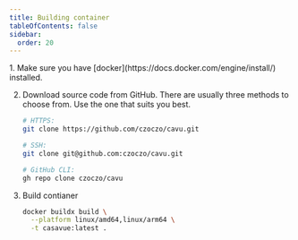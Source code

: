 ```yaml
---
title: Building container
tableOfContents: false
sidebar:
  order: 20
---
```


<Steps>
1. Make sure you have [docker](https://docs.docker.com/engine/install/) installed.

2. Download source code from GitHub. There are usually three methods to choose from. Use the one that suits you best.
   ```sh
   # HTTPS:
   git clone https://github.com/czoczo/cavu.git
   
   # SSH:
   git clone git@github.com:czoczo/cavu.git
   
   # GitHub CLI:
   gh repo clone czoczo/cavu
   ```
   
3. Build contianer
   ```sh
   docker buildx build \
     --platform linux/amd64,linux/arm64 \
     -t casavue:latest .
   ```
</Steps>